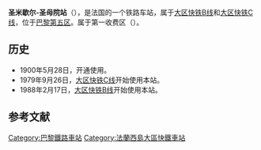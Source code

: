 {{Infobox station
| name          =<!-- 注释出：[[File:RATP.svg|32x32px]] -->圣米歇尔-圣母院站<br>{{lang|fr|Gare Saint-Michel - Notre-Dame}} 
| type          = [[法国铁路|法国铁路]]
| image = St Michel RER B.JPG
|image_caption = 车站内部
| address       = {{FRA}}[[巴黎|巴黎]][[巴黎第五区|第五区]]
| latd          = 48
| latm          = 51
| lats          = 13
| latNS         = N
| longd         = 2
| longm         = 20
| longs         = 39
| longEW        = E
| operator = <!-- 注释出：[[File:RATP.svg|32x32px]] -->
| coordinates_display = yes
| iso_region    = FR
| line          = 
* [[大区快铁B线|大区快铁B线]]
* [[大区快铁C线|大区快铁C线]]
| platform      = 大区快铁B线：1，大区快铁C线：2
| tracks        = 大区快铁B线：2，大区快铁C线：2
| elevation = 
| opened        = 1900年5月28日
| rebuilt =
| status = 使用中
| closed        = 
| passengers= 8,410,856(大区快铁B线)
| pass_year= 2011年<ref>[http://data.ratp.fr/fr/les-donnees/fiche-de-jeu-de-donnees/dataset/trafic-annuel-entrant-par-station-2011.html Entrants annuels provenant de l'extérieur de la gare (voie publique, correspondances bus, réseau SNCF, etc.)] {{webarchive|url=https://web.archive.org/web/20140718193327/http://data.ratp.fr/fr/les-donnees/fiche-de-jeu-de-donnees/dataset/trafic-annuel-entrant-par-station-2011.html |date=2014-07-18 }}, sur le site ''data.ratp.fr''. Consulté le 8 novembre 2012.</ref>
| station_type = 客运车站
| connections = 
* [[RATP公交路网|巴黎城市公共交通]]
| route_map =
| map_locator   = 
| note =
}}

'''圣米歇尔-圣母院站'''（{{lang-fr|Gare Saint-Michel - Notre-Dame}}），是法国的一个铁路车站，属于[[大区快铁B线|大区快铁B线]]和[[大区快铁C线|大区快铁C线]]，位于[[巴黎|巴黎]][[巴黎第五区|第五区]]。属于第一收费区（{{lang-fr|Zone 1}}）。

==历史==
*1900年5月28日，开通使用。
*1979年9月26日，[[大区快铁C线|大区快铁C线]]开始使用本站。
*1988年2月17日，[[大区快铁B线|大区快铁B线]]开始使用本站。

== 参考文献 ==
{{Reflist}}
{{邻站}}
{{RER B}}
{{RER C}}
[[Category:巴黎鐵路車站|Category:巴黎鐵路車站]]
[[Category:法蘭西島大區快鐵車站|Category:法蘭西島大區快鐵車站]]